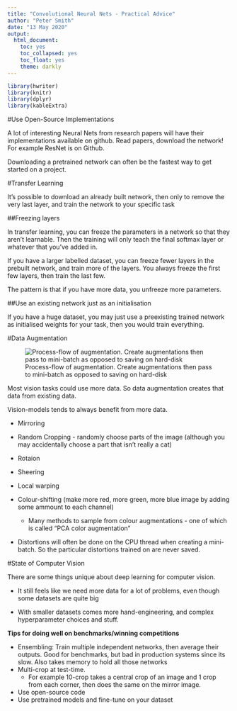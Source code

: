 ---
title: "Convolutional Neural Nets - Practical Advice"
author: "Peter Smith"
date: "13 May 2020"
output:
  html_document:
    toc: yes
    toc_collapsed: yes
    toc_float: yes
    theme: darkly
---

```{r, include=FALSE}
library(hwriter)
library(knitr)
library(dplyr)
library(kableExtra)
```

#Use Open-Source Implementations

A lot of interesting Neural Nets from research papers will have their implementations available on github. Read papers, download the network! For example ResNet is on Github.

Downloading a pretrained network can often be the fastest way to get started on a project.

#Transfer Learning

It's possible to download an already built network, then only to remove the very last layer, and train the network to your specific task

##Freezing layers

In transfer learning, you can freeze the parameters in a network so that they aren't learnable. Then the training will only teach the final softmax layer or whatever that you've added in.

If you have a larger labelled dataset, you can freeze fewer layers in the prebuilt network, and train more of the layers. You always freeze the first few layers, then train the last few. 

The pattern is that if you have more data, you unfreeze more parameters.

##Use an existing network just as an initialisation

If you have a huge dataset, you may just use a preexisting trained network as initialised weights for your task, then you would train everything.


#Data Augmentation

![Process-flow of augmentation. Create augmentations then pass to mini-batch as opposed to saving on hard-disk](./Images/Augmentation_flow.PNG)

Most vision tasks could use more data. So data augmentation creates that data from existing data.

Vision-models tends to always benefit from more data.

* Mirroring
* Random Cropping - randomly choose parts of the image (although you may accidentally choose a part that isn't really a cat)
* Rotaion
* Sheering
* Local warping
* Colour-shifting (make more red, more green, more blue image by adding some ammount to each channel)
    
    - Many methods to sample from colour augmentations -  one of which is called "PCA color augmentation"

* Distortions will often be done on the CPU thread when creating a mini-batch. So the particular distortions trained on are never saved.

#State of Computer Vision

There are some things unique about deep learning for computer vision.

* It still feels like we need more data for a lot of problems, even though some datasets are quite big

* With smaller datasets comes more hand-engineering, and complex hyperparameter choices and stuff.

__Tips for doing well on benchmarks/winning competitions__

* Ensembling: Train multiple independent networks, then average their outputs. Good for benchmarks, but bad in production systems since its slow. Also takes memory to hold all those networks
* Multi-crop at test-time. 
    - For example 10-crop takes a central crop of an image and 1 crop from each corner, then does the same on the mirror image.
* Use open-source code
* Use pretrained models and fine-tune on your dataset
